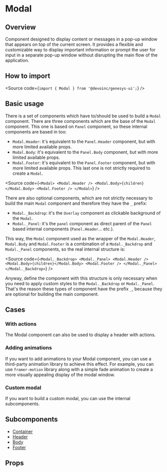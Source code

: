 

<Meta of={Stories} />

# Modal

## Overview

Component designed to display content or messages in a pop-up window that appears on top of the current screen.
It provides a flexible and customizable way to display important information or prompt the user for
input in a separate pop-up window without disrupting the main flow of the application.

## How to import

<Source code={`import { Modal } from '@devoinc/genesys-ui';`} />

## Basic usage

<Canvas of={Stories.Base} />

There is a set of components which have to/should be used to build a `Modal` component.
There are three components which are the base of the `Modal` component. This one is
based on `Panel` component, so these internal components are based in too:

- `Modal.Header`: it's equivalent to the `Panel.Header` component, but with more limited available props.
- `Modal.Body`: it's equivalent to the `Panel.Body` component, but with more limited available props.
- `Modal.Footer`: it's equivalent to the `Panel.Footer` component, but with more limited available props.
  This last one is not strictly required to create a `Modal`.

<Source
  code={`
<Modal>
  <Modal.Header />
  <Modal.Body>{children}</Modal.Body>
  <Modal.Footer />
</Modal>
`}
/>

There are also optional components, which are not strictly necessary to build the main `Modal`
component and therefore they have the `_` prefix:

- `Modal._Backdrop`: it's the `Overlay` component as clickable background of the `Modal`.
- `Modal._Panel`: it's the `panel` component as direct parent of the `Panel` based internal components
  (`Panel.Header`... etc.).

This way, the `Modal` component used as the wrapper of the `Modal.Header`, `Modal.Body` and
`Modal.Footer` is a combination of a `Modal._Backdrop` and `Modal._Panel` components,
so the real internal structure is:

<Source
  code={`
<Modal._Backdrop>
  <Modal._Panel>
    <Modal.Header />
    <Modal.Body>{children}</Modal.Body>
    <Modal.Footer />
  </Modal._Panel>
</Modal._Backdrop>
`}
/>

Anyway, define the component with this structure is only necessary when you need to apply custom styles to the
`Modal._Backdrop` or `Modal._Panel`. That's the reason these types of component have the prefix `_`,
because they are optional for building the main component.

## Cases

### With actions

The Modal component can also be used to display a header with actions.

<Canvas of={CaseStories.WithActions} />

### Adding animations

If you want to add animations to your Modal component,
you can use a third-party animation library to achieve this effect.
For example, you can use `framer-motion` library along with a simple fade animation to create a more visually appealing display of the modal window.

<Canvas of={CaseStories.Animated} />

### Custom modal

If you want to build a custom modal, you can use the internal subcomponents.

<Canvas of={CaseStories.Custom} />

## Subcomponents

- [Container](?path=/story/components-core-layout-modal-subcomponents--docs)
- [Header](?path=/story/components-core-layout-modal-subcomponents--docs)
- [Body](?path=/story/components-core-layout-modal-subcomponents--docs)
- [Footer](?path=/story/components-core-layout-modal-subcomponents--docs)

## Props

<ArgTypes of={Stories} />

